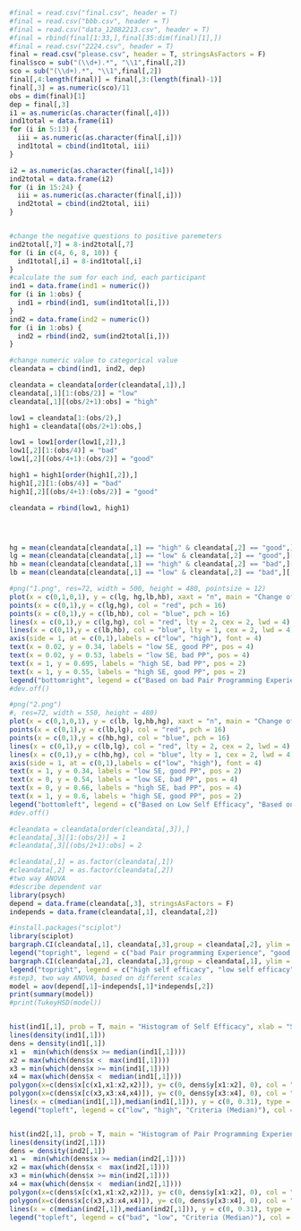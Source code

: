 ```r
#final = read.csv("final.csv", header = T)
#final = read.csv("bbb.csv", header = T)
#final = read.csv("data_12082213.csv", header = T)
#final = rbind(final[1:33,],final[35:dim(final)[1],])
#final = read.csv("2224.csv", header = T)
final = read.csv("please.csv", header = T, stringsAsFactors = F)
final$sco = sub("(\\d+).*", "\\1",final[,2])
sco = sub("(\\d+).*", "\\1",final[,2])
final[,4:length(final)] = final[,3:(length(final)-1)]
final[,3] = as.numeric(sco)/11
obs = dim(final)[1]
dep = final[,3]
i1 = as.numeric(as.character(final[,4]))
ind1total = data.frame(i1)
for (i in 5:13) {
  iii = as.numeric(as.character(final[,i]))
  ind1total = cbind(ind1total, iii)
}

i2 = as.numeric(as.character(final[,14]))
ind2total = data.frame(i2)
for (i in 15:24) {
  iii = as.numeric(as.character(final[,i]))
  ind2total = cbind(ind2total, iii)
}


#change the negative questions to positive paremeters
ind2total[,7] = 8-ind2total[,7]
for (i in c(4, 6, 8, 10)) {
  ind1total[,i] = 8-ind1total[,i]
}
#calculate the sum for each ind, each participant
ind1 = data.frame(ind1 = numeric())
for (i in 1:obs) {
  ind1 = rbind(ind1, sum(ind1total[i,]))
}
ind2 = data.frame(ind2 = numeric())
for (i in 1:obs) {
  ind2 = rbind(ind2, sum(ind2total[i,]))
}

#change numeric value to categorical value
cleandata = cbind(ind1, ind2, dep)

cleandata = cleandata[order(cleandata[,1]),]
cleandata[,1][1:(obs/2)] = "low"
cleandata[,1][(obs/2+1):obs] = "high"

low1 = cleandata[1:(obs/2),]
high1 = cleandata[(obs/2+1):obs,] 

low1 = low1[order(low1[,2]),]
low1[,2][1:(obs/4)] = "bad"
low1[,2][(obs/4+1):(obs/2)] = "good"

high1 = high1[order(high1[,2]),]
high1[,2][1:(obs/4)] = "bad"
high1[,2][(obs/4+1):(obs/2)] = "good"

cleandata = rbind(low1, high1)




hg = mean(cleandata[cleandata[,1] == "high" & cleandata[,2] == "good",][,3])
lg = mean(cleandata[cleandata[,1] == "low" & cleandata[,2] == "good",][,3])
hb = mean(cleandata[cleandata[,1] == "high" & cleandata[,2] == "bad",][,3])
lb = mean(cleandata[cleandata[,1] == "low" & cleandata[,2] == "bad",][,3])

#png("1.png", res=72, width = 500, height = 480, pointsize = 12)
plot(x = c(0,1,0,1), y = c(lg, hg,lb,hb), xaxt = "n", main = "Change of Score on Different Level of Self Efficacy", xlab = "Level of Self Efficacy", ylab = "Mean of JAVA Programming Score", cex.lab = 1.1, font.lab = 4)
points(x = c(0,1),y = c(lg,hg), col = "red", pch = 16)
points(x = c(0,1),y = c(lb,hb), col = "blue", pch = 16)
lines(x = c(0,1),y = c(lg,hg), col = "red", lty = 2, cex = 2, lwd = 4)
lines(x = c(0,1),y = c(lb,hb), col = "blue", lty = 1, cex = 2, lwd = 4)
axis(side = 1, at = c(0,1),labels = c("low", "high"), font = 4)
text(x = 0.02, y = 0.34, labels = "low SE, good PP", pos = 4)
text(x = 0.02, y = 0.53, labels = "low SE, bad PP", pos = 4)
text(x = 1, y = 0.695, labels = "high SE, bad PP", pos = 2)
text(x = 1, y = 0.55, labels = "high SE, good PP", pos = 2)
legend("bottomright", legend = c("Based on bad Pair Programming Experience", "Based on good Pair Programming Experience"), col = c("blue", "red"), lty = c(1,2))
#dev.off()

#png("2.png")
#, res=72, width = 550, height = 480)
plot(x = c(0,1,0,1), y = c(lb, lg,hb,hg), xaxt = "n", main = "Change of Score on Different Level of Pair Programming Experience", xlab = "Level of Pair Programming Experience", ylab = "Mean of JAVA Programming Score", cex.lab = 1.1, font.lab = 4)
points(x = c(0,1),y = c(lb,lg), col = "red", pch = 16)
points(x = c(0,1),y = c(hb,hg), col = "blue", pch = 16)
lines(x = c(0,1),y = c(lb,lg), col = "red", lty = 2, cex = 2, lwd = 4)
lines(x = c(0,1),y = c(hb,hg), col = "blue", lty = 1, cex = 2, lwd = 4)
axis(side = 1, at = c(0,1),labels = c("low", "high"), font = 4)
text(x = 1, y = 0.34, labels = "low SE, good PP", pos = 2)
text(x = 0, y = 0.54, labels = "low SE, bad PP", pos = 4)
text(x = 0, y = 0.66, labels = "high SE, bad PP", pos = 4)
text(x = 1, y = 0.6, labels = "high SE, good PP", pos = 2)
legend("bottomleft", legend = c("Based on Low Self Efficacy", "Based on High Self Efficacy"), col = c("red", "blue"), lty = c(2,1))
#dev.off()

#cleandata = cleandata[order(cleandata[,3]),]
#cleandata[,3][1:(obs/2)] = 1
#cleandata[,3][(obs/2+1):obs] = 2

#cleandata[,1] = as.factor(cleandata[,1])
#cleandata[,2] = as.factor(cleandata[,2])
#two way ANOVA
#describe dependent var
library(psych)
depend = data.frame(cleandata[,3], stringsAsFactors = F)
independs = data.frame(cleandata[,1], cleandata[,2])

#install.packages("sciplot")
library(sciplot)
bargraph.CI(cleandata[,1], cleandata[,3],group = cleandata[,2], ylim = c(0,0.8), main = "Groups of Barplot for Scores on Self Efficacy", xlab = "Self Efficacy", ylab = "Score")
legend("topright", legend = c("bad Pair programming Experience", "good Pair programming Experience"), pch = c(15,15), col = c("black", "grey"))
bargraph.CI(cleandata[,2], cleandata[,3],group = cleandata[,1], ylim = c(0,0.8), main = "Groups of Barplot for Scores on Pair Programming Experience", xlab = "Pair Programming Experience", ylab = "Score")
legend("topright", legend = c("high self efficacy", "low self efficacy"), pch = c(15,15), col = c("black", "grey"))
#step3, two way ANOVA, based on different scales
model = aov(depend[,1]~independs[,1]*independs[,2])
print(summary(model))
#print(TukeyHSD(model))


hist(ind1[,1], prob = T, main = "Histogram of Self Efficacy", xlab = "Self Efficacy")
lines(density(ind1[,1]))
dens = density(ind1[,1])
x1 =  min(which(dens$x >= median(ind1[,1])))
x2 = max(which(dens$x <  max(ind1[,1])))
x3 = min(which(dens$x >= min(ind1[,1])))
x4 = max(which(dens$x <  median(ind1[,1])))
polygon(x=c(dens$x[c(x1,x1:x2,x2)]), y= c(0, dens$y[x1:x2], 0), col = "green", lty = "dashed", lwd = 3, density = c(10, 20), angle = c(-45, 45))
polygon(x=c(dens$x[c(x3,x3:x4,x4)]), y= c(0, dens$y[x3:x4], 0), col = "blue", lty = "dotted", lwd = 3, density = c(1, 30), angle = c(-30, 30))
lines(x = c(median(ind1[,1]),median(ind1[,1])), y = c(0, 0.31), type = "l", col = "red")
legend("topleft", legend = c("low", "high", "Criteria (Median)"), col = c("blue", "green", "red"), lty = c("dotted", "dashed", "solid"))


hist(ind2[,1], prob = T, main = "Histogram of Pair Programming Experience", xlab = "Pair Programming Experience")
lines(density(ind2[,1]))
dens = density(ind2[,1])
x1 =  min(which(dens$x >= median(ind2[,1])))
x2 = max(which(dens$x <  max(ind2[,1])))
x3 = min(which(dens$x >= min(ind2[,1])))
x4 = max(which(dens$x <  median(ind2[,1])))
polygon(x=c(dens$x[c(x1,x1:x2,x2)]), y= c(0, dens$y[x1:x2], 0), col = "green", lty = "dashed", lwd = 3, density = c(10, 20), angle = c(-45, 45))
polygon(x=c(dens$x[c(x3,x3:x4,x4)]), y= c(0, dens$y[x3:x4], 0), col = "blue", lty = "dotted", lwd = 3, density = c(1, 30), angle = c(-30, 30))
lines(x = c(median(ind2[,1]),median(ind2[,1])), y = c(0, 0.31), type = "l", col = "red")
legend("topleft", legend = c("bad", "low", "Criteria (Median)"), col = c("blue", "green", "red"), lty = c("dotted", "dashed", "solid"))
```

